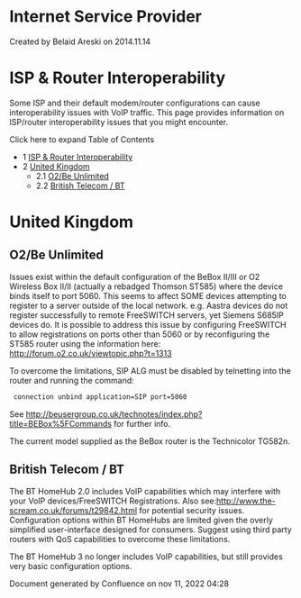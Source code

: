 
# Internet Service Provider 

 Created by  Belaid Areski on 2014.11.14

# ISP & Router Interoperability

Some ISP and their default modem/router configurations can cause interoperability issues with VoIP traffic. This page provides information on ISP/router interoperability issues that you might encounter.

Click here to expand Table of Contents

* 1 [ISP & Router Interoperability](#isp--router-interoperability)
* 2 [United Kingdom](#united-kingdom)  
   * 2.1 [O2/Be Unlimited](#o2be-unlimited)  
   * 2.2 [British Telecom / BT](#british-telecom--bt)

# United Kingdom

## O2/Be Unlimited

Issues exist within the default configuration of the BeBox II/III or O2 Wireless Box II/II (actually a rebadged Thomson ST585) where the device binds itself to port 5060\. This seems to affect SOME devices attempting to register to a server outside of the local network. e.g. Aastra devices do not register successfully to remote FreeSWITCH servers, yet Siemens S685IP devices do. It is possible to address this issue by configuring FreeSWITCH to allow registrations on ports other than 5060 or by reconfiguring the ST585 router using the information here: <http://forum.o2.co.uk/viewtopic.php?t=1313>

To overcome the limitations, SIP ALG must be disabled by telnetting into the router and running the command:

```xml
 connection unbind application=SIP port=5060
```

See <http://beusergroup.co.uk/technotes/index.php?title=BEBox%5FCommands> for further info.

The current model supplied as the BeBox router is the Technicolor TG582n.

## British Telecom / BT

The BT HomeHub 2.0 includes VoIP capabilities which may interfere with your VoIP devices/FreeSWITCH Registrations. Also see:<http://www.the-scream.co.uk/forums/t29842.html> for potential security issues. Configuration options within BT HomeHubs are limited given the overly simplified user-interface designed for consumers. Suggest using third party routers with QoS capabilities to overcome these limitations.

The BT HomeHub 3 no longer includes VoIP capabilities, but still provides very basic configuration options.

Document generated by Confluence on nov 11, 2022 04:28
